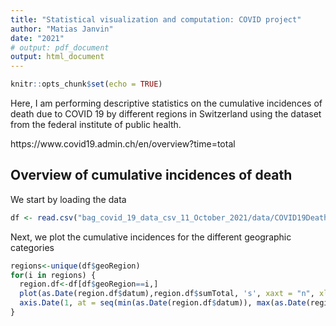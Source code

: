 ```yaml
---
title: "Statistical visualization and computation: COVID project"
author: "Matias Janvin"
date: "2021"
# output: pdf_document
output: html_document
---
```


```r
knitr::opts_chunk$set(echo = TRUE)
```

Here, I am performing descriptive statistics on the cumulative incidences of death due to COVID 19 by different regions in Switzerland using the dataset from the federal institute of public health.

https://www.covid19.admin.ch/en/overview?time=total

## Overview of cumulative incidences of death ###
We start by loading the data
```r
df <- read.csv("bag_covid_19_data_csv_11_October_2021/data/COVID19Death_geoRegion.csv")
```


Next, we plot the cumulative incidences for the different geographic categories
```r
regions<-unique(df$geoRegion)
for(i in regions) {
  region.df<-df[df$geoRegion==i,]
  plot(as.Date(region.df$datum),region.df$sumTotal, 's', xaxt = "n", xlab='Month', ylab='Incidence of death',main=i)
  axis.Date(1, at = seq(min(as.Date(region.df$datum)), max(as.Date(region.df$datum))+6, "months"),format='%m-%y')                 
}
```








     
     